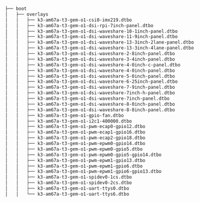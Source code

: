 ```bash lines
├── boot
│   ├── overlays
│   │   ├── k3-am67a-t3-gem-o1-csi0-imx219.dtbo
│   │   ├── k3-am67a-t3-gem-o1-dsi-rpi-7inch-panel.dtbo
│   │   ├── k3-am67a-t3-gem-o1-dsi-waveshare-10-1inch-panel.dtbo
│   │   ├── k3-am67a-t3-gem-o1-dsi-waveshare-11-9inch-panel.dtbo
│   │   ├── k3-am67a-t3-gem-o1-dsi-waveshare-13-3inch-2lane-panel.dtbo
│   │   ├── k3-am67a-t3-gem-o1-dsi-waveshare-13-3inch-4lane-panel.dtbo
│   │   ├── k3-am67a-t3-gem-o1-dsi-waveshare-2-8inch-panel.dtbo
│   │   ├── k3-am67a-t3-gem-o1-dsi-waveshare-3-4inch-panel.dtbo
│   │   ├── k3-am67a-t3-gem-o1-dsi-waveshare-4-0inch-c-panel.dtbo
│   │   ├── k3-am67a-t3-gem-o1-dsi-waveshare-4-0inch-panel.dtbo
│   │   ├── k3-am67a-t3-gem-o1-dsi-waveshare-5-0inch-panel.dtbo
│   │   ├── k3-am67a-t3-gem-o1-dsi-waveshare-6-25inch-panel.dtbo
│   │   ├── k3-am67a-t3-gem-o1-dsi-waveshare-7-9inch-panel.dtbo
│   │   ├── k3-am67a-t3-gem-o1-dsi-waveshare-7inch-h-panel.dtbo
│   │   ├── k3-am67a-t3-gem-o1-dsi-waveshare-7inch-panel.dtbo
│   │   ├── k3-am67a-t3-gem-o1-dsi-waveshare-8-0inch-panel.dtbo
│   │   ├── k3-am67a-t3-gem-o1-dsi-waveshare-8-8inch-panel.dtbo
│   │   ├── k3-am67a-t3-gem-o1-gpio-fan.dtbo
│   │   ├── k3-am67a-t3-gem-o1-i2c1-400000.dtbo
│   │   ├── k3-am67a-t3-gem-o1-pwm-ecap0-gpio12.dtbo
│   │   ├── k3-am67a-t3-gem-o1-pwm-ecap1-gpio16.dtbo
│   │   ├── k3-am67a-t3-gem-o1-pwm-ecap2-gpio18.dtbo
│   │   ├── k3-am67a-t3-gem-o1-pwm-epwm0-gpio14.dtbo
│   │   ├── k3-am67a-t3-gem-o1-pwm-epwm0-gpio5.dtbo
│   │   ├── k3-am67a-t3-gem-o1-pwm-epwm0-gpio5-gpio14.dtbo
│   │   ├── k3-am67a-t3-gem-o1-pwm-epwm1-gpio13.dtbo
│   │   ├── k3-am67a-t3-gem-o1-pwm-epwm1-gpio6.dtbo
│   │   ├── k3-am67a-t3-gem-o1-pwm-epwm1-gpio6-gpio13.dtbo
│   │   ├── k3-am67a-t3-gem-o1-spidev0-1cs.dtbo
│   │   ├── k3-am67a-t3-gem-o1-spidev0-2cs.dtbo
│   │   ├── k3-am67a-t3-gem-o1-uart-ttys0.dtbo
│   │   └── k3-am67a-t3-gem-o1-uart-ttys6.dtbo
```
